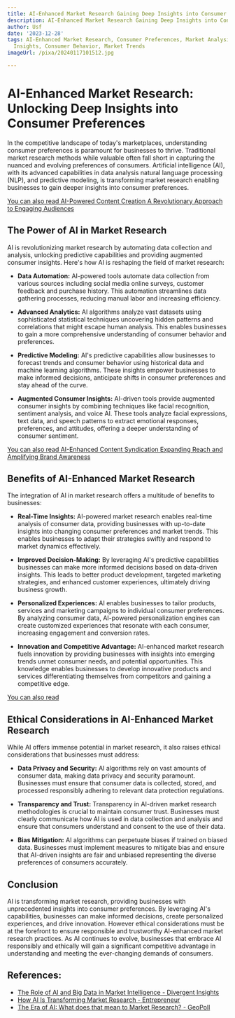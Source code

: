 ```yaml
---
title: AI-Enhanced Market Research Gaining Deep Insights into Consumer Preferences
description: AI-Enhanced Market Research Gaining Deep Insights into Consumer Preferences
author: Usf
date: '2023-12-28'
tags: AI-Enhanced Market Research, Consumer Preferences, Market Analysis, AI-Powered
  Insights, Consumer Behavior, Market Trends
imageUrl: /pixa/20240117101512.jpg

---
```

# AI-Enhanced Market Research: Unlocking Deep Insights into Consumer Preferences

In the competitive landscape of today's marketplaces, understanding consumer  preferences is paramount for businesses to thrive. Traditional market research methods while valuable often fall short in capturing  the nuanced and evolving preferences of consumers. Artificial  intelligence (AI), with its advanced capabilities in data  analysis natural language  processing  (NLP), and predictive modeling, is transforming market research enabling businesses to gain deeper  insights into consumer preferences.

[You can also read AI-Powered Content Creation A Revolutionary Approach  to Engaging  Audiences](AI-Powered%20Content%20Creation%20A%20Revolutionary%20Approach%20to%20Engaging%20Audiences)


## The Power of AI  in Market Research

AI is revolutionizing  market research by automating data collection and analysis, unlocking predictive capabilities and providing  augmented  consumer insights. Here's how AI is reshaping the field of market research:

- **Data Automation:**
  AI-powered tools automate data collection from various sources including social media  online surveys,  customer feedback and purchase history. This automation streamlines data gathering processes, reducing  manual labor and increasing efficiency.

- **Advanced Analytics:**
  AI algorithms analyze vast datasets using  sophisticated  statistical techniques uncovering  hidden patterns and correlations that might escape human analysis. This enables businesses to  gain a more  comprehensive understanding of  consumer  behavior and preferences.

- **Predictive Modeling:**
  AI's  predictive capabilities allow  businesses to forecast trends and consumer behavior using historical data and machine learning algorithms. These insights empower businesses to make informed decisions, anticipate shifts in consumer preferences and stay ahead of  the curve.

- **Augmented Consumer Insights:**
  AI-driven  tools provide augmented consumer insights by combining  techniques like facial  recognition, sentiment analysis, and voice AI. These tools analyze  facial expressions, text data, and speech patterns to extract emotional responses, preferences, and attitudes, offering a deeper  understanding of consumer sentiment.

[You can also read AI-Enhanced  Content Syndication Expanding Reach and Amplifying Brand Awareness](AI-Enhanced%20Content%20Syndication%20Expanding%20Reach%20and%20Amplifying%20Brand%20Awareness)


## Benefits of AI-Enhanced  Market Research

The integration of AI in market  research offers a multitude of  benefits to  businesses:

- **Real-Time  Insights:**
  AI-powered market research enables real-time analysis of consumer data, providing businesses  with  up-to-date  insights into changing consumer  preferences and market trends.  This enables businesses to adapt their strategies swiftly and respond to market dynamics effectively.

- **Improved Decision-Making:**
  By leveraging AI's predictive capabilities businesses can  make more informed decisions based on data-driven  insights. This leads  to better  product development, targeted marketing strategies, and enhanced customer experiences, ultimately driving business  growth.

- **Personalized Experiences:**
  AI enables businesses to tailor products, services and marketing campaigns to  individual consumer preferences. By analyzing consumer data, AI-powered personalization engines can create customized experiences that resonate with each consumer, increasing engagement and conversion rates.

- **Innovation and Competitive Advantage:**
  AI-enhanced market research fuels innovation by providing businesses with insights into emerging trends unmet consumer needs, and potential opportunities. This knowledge enables  businesses to develop innovative products and services differentiating themselves from competitors  and gaining a competitive edge.

[You can  also read ]()


## Ethical Considerations in AI-Enhanced Market Research

While AI  offers immense potential in market research, it also raises ethical considerations that businesses must address:

- **Data Privacy and Security:**
  AI algorithms rely on vast amounts  of  consumer data, making data privacy and  security paramount. Businesses must ensure that consumer data is collected, stored, and processed responsibly adhering to relevant data  protection regulations.

-  **Transparency and Trust:**
  Transparency in AI-driven market research methodologies is crucial to maintain consumer trust. Businesses must clearly communicate how AI is used in data collection  and analysis and ensure that consumers understand and consent to the use of their data.

- **Bias Mitigation:**
  AI algorithms  can perpetuate biases if trained on biased  data. Businesses must implement measures to mitigate bias and ensure that AI-driven insights are fair and unbiased representing the diverse preferences  of consumers accurately.

## Conclusion

AI is transforming market research, providing businesses with unprecedented insights into consumer preferences. By leveraging AI's capabilities, businesses can make informed decisions, create personalized  experiences, and drive innovation. However ethical considerations must be at the forefront to ensure responsible and trustworthy  AI-enhanced market research practices. As AI continues to evolve,  businesses that  embrace AI responsibly and ethically will gain a significant competitive advantage in understanding  and meeting the ever-changing  demands of consumers.

## References:
- [The Role of AI and Big Data in Market Intelligence - Divergent Insights](https://www.divergentinsights.com/the-role-of-ai-and-big-data-in-market-intelligence/)
- [How AI Is Transforming Market Research - Entrepreneur](https://www.entrepreneur.com/science-technology/how-ai-is-transforming-market-research/450593)
- [The Era of AI: What does that mean to Market Research? - GeoPoll](https://www.geopoll.com/blog/ai-market-research/)
